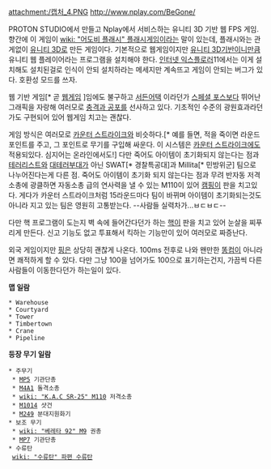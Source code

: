 attachment:/캡처_4.PNG
[[http://www.nplay.com/BeGone/]]

PROTON STUDIO에서 만들고 Nplay에서 서비스하는 유니티 3D 기반 웹 FPS 게임. 향간에 이 게임이 [[wiki: "어도비 플래시" 플래시]]게임이라는 말이 있는데, 플래시와는 관게없이 [[유니티 3D]]로 만든 게임이다. 기본적으로 웹게임이지만 [[유니티 3D]]기반이니만큼 유니티 웹 플레이어라는 프로그램을 설치해야 한다. [[인터넷 익스플로러]]11에서는 이게 설치해도 설치된걸로 인식이 안되 설치하라는 메세지만 계속뜨고 게임이 안되는 버그가 있다. 호환성 모드를 쓰자.

웹 기반 게임[* 곧 [[웹게임]] ]임에도 불구하고 [[서든어택]] 이라던가 [[스페셜 포스]]보다 뛰어난 그래픽을 자랑해 여러모로 [[충격과 공포]]를 선사하고 있다. 기초적인 수준의 광원효과라던가도 구현되어 있어 웹게임 치고는 괜찮다.

게임 방식은 여러모로 [[카운터 스트라이크]]와 비슷하다.[* 예를 들면, 적을 죽이면 라운드 포인트를 주고, 그 포인트로 무기를 구입해 싸운다. 이 시스템은 [[카운터 스트라이크]]에도 적용되있다. 심지어는 온라인에서도!] 다만 죽어도 아이템이 초기화되지 않는다는 점과 [[테러리스트]]와 [[대테러부대]]가 아닌 SWAT[* 경찰특공대]과 Millita[* 민방위군] 팀으로 나누어진다는게 다른 점. 죽어도 아이템이 초기화 되지 않는다는 점과 무려 반자동 저격소총에 광클하면 자동소총 급의 연사력을 낼 수 있는 M110이 있어 [[캠핑]]이 판을 치고있다. 게다가 카운터 스트라이크처럼 15라운드마다 팀이 바뀌며 아이템이 초기화되는것도 아니라 지고 있는 팀은 영원히 고통받는다. --사람들 실력차가...ㅂㄷㅂㄷ--

다만 핵 프로그램이 도는지 벽 속에 들어간다던가 하는 [[핵]]이 판을 치고 있어 눈살을 찌푸리게 만든다. 신고 기능도 없고 투표해서 킥하는 기능만이 있어 여러모로 짜증난다.

외국 게임이지만 [[핑]]은 상당히 괜찮게 나온다. 100ms 전후로 나와 왠만한 [[똥컴]]이 아니라면 쾌적하게 할 수 있다. 다만 그냥 100을 넘어가도 100으로 표기하는건지, 가끔씩 다른사람들이 이동한다던가 하는일이 있다.

'''맵 일람'''

 * Warehouse
 * Courtyard
 * Tower
 * Timbertown
 * Crane
 * Pipeline

'''등장 무기 일람'''
 
 * 주무기
  * [[MP5]] 기관단총
  * [[M4A1]] 돌격소총
  * [[wiki: "K.A.C SR-25" M110]] 저격소총
  * [[M1014]] 샷건
  * [[M249]] 분대지원화기
 * 보조 무기
  * [[wiki: "베레타 92" M9]] 권총
  * [[MP7]] 기관단총
 * 수류탄
  [[wiki: "수류탄" 파편 수류탄]]

